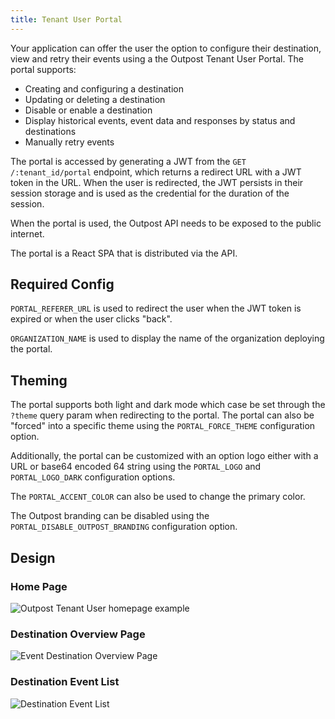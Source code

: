 ```yaml
---
title: Tenant User Portal
---
```


Your application can offer the user the option to configure their destination, view and retry their events using a the Outpost Tenant User Portal. The portal supports:

- Creating and configuring a destination
- Updating or deleting a destination
- Disable or enable a destination
- Display historical events, event data and responses by status and destinations
- Manually retry events

The portal is accessed by generating a JWT from the `GET` `/:tenant_id/portal` endpoint, which returns a redirect URL with a JWT token in the URL. When the user is redirected, the JWT persists in their session storage and is used as the credential for the duration of the session.

When the portal is used, the Outpost API needs to be exposed to the public internet.

The portal is a React SPA that is distributed via the API.

## Required Config

`PORTAL_REFERER_URL` is used to redirect the user when the JWT token is expired or when the user clicks "back".

`ORGANIZATION_NAME` is used to display the name of the organization deploying the portal.

## Theming

The portal supports both light and dark mode which case be set through the `?theme` query param when redirecting to the portal. The portal can also be "forced" into a specific theme using the `PORTAL_FORCE_THEME` configuration option.

Additionally, the portal can be customized with an option logo either with a URL or base64 encoded 64 string using the `PORTAL_LOGO` and `PORTAL_LOGO_DARK` configuration options.

The `PORTAL_ACCENT_COLOR` can also be used to change the primary color.

The Outpost branding can be disabled using the `PORTAL_DISABLE_OUTPOST_BRANDING` configuration option.

## Design

### Home Page

![Outpost Tenant User homepage example](../../public/images/dashboard-homepage.png)

### Destination Overview Page

![Event Destination Overview Page](../../public/images/dashboard-overview.png)

### Destination Event List

![Destination Event List](../../public/images/dashboard-request-list.png)
